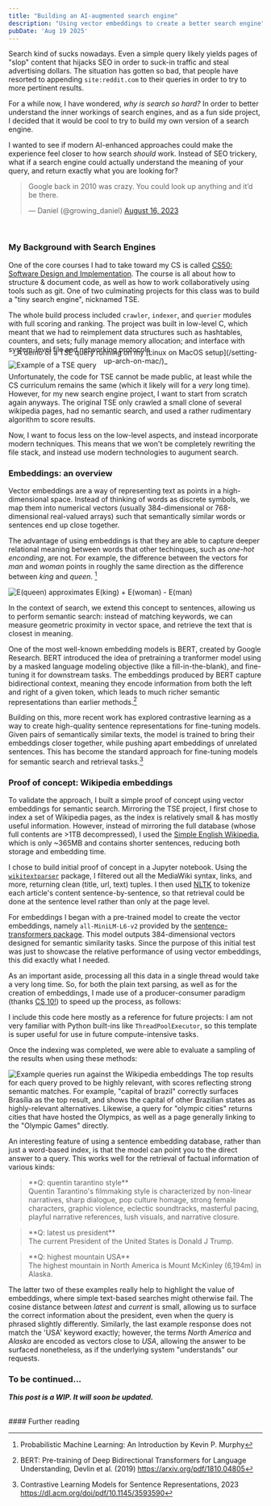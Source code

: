 ```yaml
---
title: "Building an AI-augmented search engine"
description: "Using vector embeddings to create a better search engine"
pubDate: 'Aug 19 2025'
---
```

Search kind of sucks nowadays.
Even a simple query likely yields pages of "slop" content that hijacks SEO in order
to suck-in traffic and steal advertising dollars.  The situation has gotten so
bad, that people have resorted to appending `site:reddit.com` to their
queries in order to try to more pertinent results.

For a while now, I have wondered, _why is search so hard?_ In order to better understand
the inner workings of search engines, and as a fun side project, I decided that it would be
cool to try to build my own version of a search engine.

I wanted to see if modern AI-enhanced approaches could make the experience
feel closer to how search _should_ work. Instead of SEO trickery, what if a search
engine could actually understand the meaning of your query, and return exactly
what you are looking for?

<blockquote class="twitter-tweet" data-align="center" data-theme="dark"><p lang="en" dir="ltr">Google back in 2010 was crazy. You could look up anything and it’d be there.</p>&mdash; Daniel (@growing_daniel) <a href="https://twitter.com/growing_daniel/status/1691961583126122887?ref_src=twsrc%5Etfw">August 16, 2023</a></blockquote> <script async src="https://platform.twitter.com/widgets.js" charset="utf-8"></script>
<br/>


### My Background with Search Engines

One of the core courses I had to take toward my CS is called [CS50: Software Design and Implementation](https://www.cs.dartmouth.edu/~tjp/cs50/index.html).
The course is all about how to structure & document code, as well as
how to work collaboratively using tools such as git. One of two culminating projects
for this class was to build a "tiny search engine", nicknamed TSE.

The whole build process included `crawler`, `indexer`, and `querier` modules with full
scoring and ranking. The project was built in low-level C, which meant that we 
had to reimplement data structures such as hashtables, counters, and sets; 
fully manage memory allocation; and interface with system-level file and networking
protocols.

![Example of a TSE query](../../assets/searchengine_tse_demo.png)
<p style="text-align: center; margin-top: -4em;">_A demo of a TSE query running on my [Linux on MacOS setup](/setting-up-arch-on-mac/)_</p>

Unfortunately, the code for TSE cannot be made public, at least while the CS curriculum
remains the same (which it likely will for a _very_ long time). However, for my
new search engine project, I want to start from scratch again anyways. The
original TSE only crawled a small clone of several wikipedia pages, had no
semantic search, and used a rather rudimentary algorithm to score results.

Now, I want to focus less on the low-level aspects, and instead incorporate
modern techniques. This means that we won't be completely rewriting the file stack,
and instead use modern technologies to augument search. 

### Embeddings: an overview
Vector embeddings are a way of representing text as points in a high-dimensional space.
Instead of thinking of words as discrete symbols, we map them into numerical vectors
(usually 384-dimensional or 768-dimensional real-valued arrays) such that semantically
similar words or sentences end up close together.

The advantage of using embeddings is that they are able to capture deeper relational
meaning between words that other techinques, such as *one-hot enconding*, are not.
For example, the  difference between the vectors for _man_ and _woman_ points in
roughly the same direction as the difference between _king_ and _queen_. [^1]
[^1]: Probabilistic Machine Learning: An Introduction by Kevin P. Murphy

![ E(queen) approximates E(king) + E(woman) - E(man) ](../../assets/searchengine_embedding_semantics.jpg)

In the context of search, we extend this concept to sentences, allowing us
to perform semantic search: instead of matching keywords, we can measure
geometric proximity in vector space, and retrieve the text that is
closest in meaning.

One of the most well-known embedding models is BERT, created
by Google Research. BERT introduced the idea of pretraining a tranformer
model using by a masked language modeling objective (like a fill-in-the-blank),
and fine-tuning it for downstream tasks. The embeddings produced
by BERT capture bidirectional context, meaning they encode information from
both the left and right of a given token, which leads to much richer semantic
representations than earlier methods.[^2]

[^2]: BERT: Pre-training of Deep Bidirectional Transformers for Language Understanding, Devlin et al. (2019) https://arxiv.org/pdf/1810.04805

Building on this, more recent work has explored contrastive learning as a
way to create high-quality sentence representations for fine-tuning models.
Given pairs of semantically similar texts, the model is trained to bring their
embeddings closer together, while pushing apart embeddings of unrelated sentences.
This has become the standard approach for fine-tuning models for semantic search
and retrieval tasks.[^3]
[^3]: Contrastive Learning Models for Sentence Representations, 2023 https://dl.acm.org/doi/pdf/10.1145/3593590  


### Proof of concept: Wikipedia embeddings

To validate the approach, I built a simple proof of concept using vector
embeddings for semantic search. Mirroring the TSE project, I first chose to
index a set of Wikipedia pages, as the index is relatively
small & has mostly useful information. However, instead of mirroring
the full database (whose full contents are >1TB decompressed),
I used the [Simple English Wikipedia](https://simple.wikipedia.org/wiki/Main_Page),
which is only ~365MB and contains shorter sentences, reducing both
storage and embedding time.

I chose to build initial proof of concept in a Jupyter notebook. Using
the [`wikitextparser`](https://pypi.org/project/wikitextparser/) package,
I filtered out all the MediaWiki syntax, links, and more, returning clean (title, url, text)
tuples. I then used [NLTK](https://www.nltk.org) to tokenize each
article's content sentence-by-sentence, so that retrieval could be done at the
sentence level rather than only at the page level.

For embeddings I began with a pre-trained model to create the vector
embeddings, namely `all-MiniLM-L6-v2` provided by the [sentence-transformers package](https://sbert.net). 
This model outputs 384-dimensional vectors designed for semantic similarity tasks.
Since the purpose of this initial test was just to showcase the relative performance
of using vector embeddings, this did exactly what I needed.

As an important aside, processing all this data in a single thread would take a
very long time. So, for both the plain text parsing, as well as for the creation
of embeddings, I made use of a producer-consumer paradigm (thanks [CS 10!](https://www.cs.dartmouth.edu/~cs10/notes22.html))
to speed up the process, as follows:

<script src="https://gist.github.com/diogoos/7a057b554fed7baa33fa8bf2b9f387b3.js"></script>

I include this code here mostly as a reference for future projects: I am not
very familiar with Python built-ins like `ThreadPoolExecutor`, so this template
is super useful for use in future compute-intensive tasks.

Once the indexing was completed, we were able to evaluate a sampling of
the results when using these methods:

![Example queries run against the Wikipedia embeddings](../../assets/searchengine_wiki_poc.png)
The top results for each query proved to be highly relevant, with scores
reflecting strong semantic matches. For example, "capital of brazil"
correctly surfaces Brasília as the top result, and shows the capital of other
Brazilian states as highly-relevant alternatives. Likewise, a query for
"olympic cities" returns cities that have hosted the Olympics,
as well as a page generally linking to the "Olympic Games" directly.

An interesting feature of using a sentence embedding database,
rather than just a word-based index, is that the model can point you
to the direct answer to a query. This works well for the retrieval of factual 
information of various kinds:
<blockquote>
**Q: quentin tarantino style**<br/>
Quentin Tarantino's filmmaking style is characterized by non-linear narratives,
sharp dialogue, pop culture homage, strong female characters, graphic violence,
eclectic soundtracks, masterful pacing, playful narrative references, lush visuals,
and narrative closure.
</blockquote>
<blockquote>
**Q: latest us president**<br/>
The current President of the United States is Donald J Trump.
</blockquote>
<blockquote>
**Q: highest mountain USA**<br/>
The highest mountain in North America is Mount McKinley (6,194m) in Alaska.
</blockquote>

The latter two of these examples really help to highlight the value of embeddings,
where simple text-based searches might otherwise fail. The cosine distance between
_latest_ and _current_ is small, allowing us to surface the correct information
about the president, even when the query is phrased slightly differently. Similarly,
the last example response does not match the 'USA' keyword exactly;
however, the terms _North America_ and _Alaska_ are encoded as vectors close to _USA_,
allowing the answer to be surfaced nonetheless, as if the underlying system "understands" 
our requests.

### To be continued...
***This post is a WIP. It will soon be updated.***

<br/>
#### Further reading
